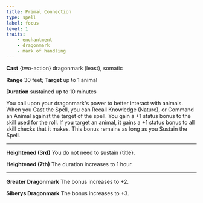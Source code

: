 ```yaml
---
title: Primal Connection
type: spell
label: focus
level: 1
traits:
    - enchantment
    - dragonmark
    - mark of handling
---
```


**Cast** {two-action} dragonmark (least), somatic

**Range** 30 feet; **Target** up to 1 animal

**Duration** sustained up to 10 minutes

You call upon your dragonmark's power to better interact with animals. When you Cast the Spell, you can Recall Knowledge (Nature), or Command an Animal against the target of the spell. You gain a +1 status bonus to the skill used for the roll. If you target an animal, it gains a +1 status bonus to all skill checks that it makes. This bonus remains as long as you Sustain the Spell.

---

**Heightened (3rd)** You do not need to sustain {title}.

**Heightened (7th)** The duration increases to 1 hour.

---

**Greater Dragonmark** The bonus increases to +2.

**Siberys Dragonmark** The bonus increases to +3.
